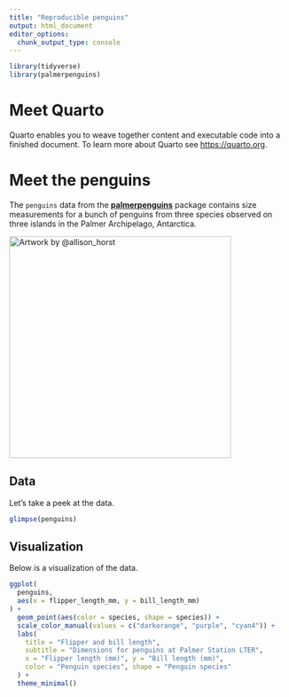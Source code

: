 ```yaml
---
title: "Reproducible penguins"
output: html_document
editor_options: 
  chunk_output_type: console
---
```


```r
library(tidyverse)
library(palmerpenguins)
```

# Meet Quarto

Quarto enables you to weave together content and executable code into a finished document.
To learn more about Quarto see <https://quarto.org>.

# Meet the penguins

The `penguins` data from the [**palmerpenguins**](https://allisonhorst.github.io/palmerpenguins "palmerpenguins R package") package contains size measurements for a bunch of penguins from three species observed on three islands in the Palmer Archipelago, Antarctica.

[![Artwork by \@allison_horst](images/penguins.png "Palmer Penguins"){width="400"}](https://allisonhorst.github.io/palmerpenguins/articles/art.html)

## Data

Let's take a peek at the data.

```r
glimpse(penguins)
```

## Visualization

Below is a visualization of the data.

```r
ggplot(
  penguins,
  aes(x = flipper_length_mm, y = bill_length_mm)
) +
  geom_point(aes(color = species, shape = species)) +
  scale_color_manual(values = c("darkorange", "purple", "cyan4")) +
  labs(
    title = "Flipper and bill length",
    subtitle = "Dimensions for penguins at Palmer Station LTER",
    x = "Flipper length (mm)", y = "Bill length (mm)",
    color = "Penguin species", shape = "Penguin species"
  ) +
  theme_minimal()
```
